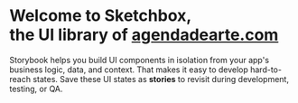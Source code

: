 
<Meta title="Introduction" />

# Welcome to Sketchbox,<br/>the UI library of [agendadearte.com](https://agendadearte.com)

Storybook helps you build UI components in isolation from your app's business logic, data, and context.
That makes it easy to develop hard-to-reach states. Save these UI states as **stories** to revisit during development, testing, or QA.

